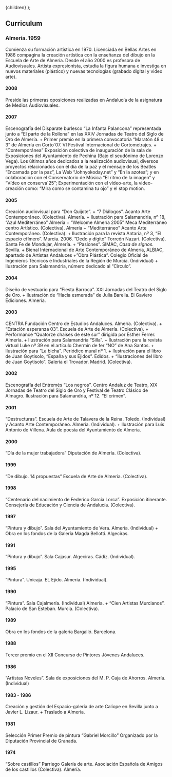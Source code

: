 
  <MdxLayout title="Curriculum">{children}</MdxLayout>
);

## Curriculum

### Almería. 1959

Comienza su formación artística en 1970. Licenciada en Bellas Artes en
1986 compagina la creación artística con la enseñanza del dibujo en la
Escuela de Arte de Almería. Desde el año 2000 es profesora de Audiovisuales.
Artista expresionista, estudia la figura humana e investiga en nuevos materiales
(plástico) y nuevas tecnologías (grabado digital y video arte).

#### 2008

Preside las primeras oposiciones realizadas en Andalucía de la asignatura de
Medios Audiovisuales.

#### 2007

Escenografía del Disparate burlesco “La Infanta Palancona” representada junto a
“El parto de la Rollona” en las XXIV Jornadas de Teatro del Siglo de Oro de
Almería. + Primer premio en la primera convocatoria “Maratón 48 x 3” de Almería
en Corto´07. VI Festival Internacional de Cortometrajes.  +  “Contemporánea”
Exposición colectiva de inauguración de la sala de Exposiciones del Ayuntamiento
de Pechina (Bajo el seudónimo de Lorenzo Vega). Los últimos años dedicados a la
realización audiovisual, diversos proyectos relacionados con el día de la paz y
el mensaje de los Beatles “Encamada por la paz”, La Web “Johnyokoday.net” y “En
la azotea”; y en colaboración con el Conservatorio de Música “El ritmo de la
imagen” y “Vídeo en conserva´25”; Experimentación con el video-arte, la
video-creación como: “Mira como se contamina tu ojo” y el stop motion.

#### 2005

Creación audiovisual para “Don Quijote”. + “7 Diálogos”. Acanto Arte
Contemporáneo. (Colectiva). Almería. + Ilustración para Salamandria, nº 18,
“Azul Mediterráneo” Almería + “Welcome Almería 2005” Meca Mediterráneo centro
Artístico. (Colectiva). Almería + “Mediterráneo” Acanto Arte Contemporáneo.
(Colectiva). + Ilustración para la revista Antaria, nº 3, “El espacio efímero”.
Murcia. 2006. “Dedo y dígito” Torreón Nazarí. (Colectiva). Santa Fe de Mondujar,
Almería. + “Pasiones”. SIMAC, _Casa de signos_. Sevilla. + Bienal Internacional
de Arte Contemporáneo de Almería, ALBIAC, apartado de Artistas Andaluces +”Obra
Plástica”. Colegio Oficial de Ingenieros Técnicos e Industriales de la Región de
Murcia. (Individual) + Ilustración para Salamandria, número dedicado al
“Circulo”.

#### 2004

Diseño de vestuario para “Fiesta Barroca”. XXI Jornadas del Teatro del Siglo de
Oro. + Ilustración de “Hacia esmerada” de Julia Barella. El Gaviero Ediciones.
Almería.

#### 2003

CENTRA Fundación Centro de Estudios Andaluces. Almería. (Colectiva). + “Estación
esperanza 03”. Escuela de Arte de Almería. (Colectiva). + Performance “Quatorze
chaises de este sur” dirigida por Esther Ferrer. Almería. + Ilustración para
Salamandria “Silla”. + Ilustración para la revista virtual Luke nº 39 en el
artículo Chermin de fer “NO” de Ana Santos. + Ilustración para “La bicha”.
Periódico mural nº 1. + Ilustración para el libro de Juan Goytisolo, “España y
sus Ejidos”. Edidos. + “Ilustraciones del libro de Juan Goytisolo”. Galería el
Trovador. Madrid. (Colectiva).

#### 2002

Escenografía del Entremés “Los negros”. Centro Andaluz de Teatro, XIX Jornadas
de Teatro del Siglo de Oro y Festival de Teatro Clásico de Almagro.
Ilustración para Salamandria, nº 12. “El crimen”.

#### 2001

“Destructuras”. Escuela de Arte de Talavera de la Reina. Toledo. (Individual) y
Acanto Arte Contemporáneo. Almería. (Individual). + Ilustración para Luís
Antonio de Villena. Aula de poesía del Ayuntamiento de Almería.

#### 2000

“Día de la mujer trabajadora” Diputación de Almería. (Colectiva).

#### 1999

“De dibujo. 14 propuestas” Escuela de Arte de Almería. (Colectiva).

#### 1998

“Centenario del nacimiento de Federico García Lorca”. Exposición itinerante.
Consejería de Educación y Ciencia de Andalucía. (Colectiva).

#### 1997

“Pintura y dibujo”. Sala del Ayuntamiento de Vera. Almería. (Individual) + Obra
en los fondos de la Galería Magda Bellotti. Algeciras.

#### 1991

“Pintura y dibujo”. Sala Cajasur. Algeciras. Cádiz. (Individual).

#### 1995

“Pintura”. Unicaja. EL Ejido. Almería. (Individual).

#### 1990

“Pintura”. Sala Cajalmería. (Individual) Almería. + “Cien Artistas Murcianos”.
Palacio de San Esteban. Murcia. (Colectiva).

#### 1989

Obra en los fondos de la galería Bargalló. Barcelona.

#### 1988

Tercer premio en el XII Concurso de Pintores Jóvenes Andaluces.

#### 1986

“Artistas Noveles”. Sala de exposiciones del M. P. Caja de Ahorros. Almería.
(Individual)

#### 1983 - 1986

Creación y gestión del Espacio-galería de arte Calíope en Sevilla junto a Javier
L. Lizaur. + Traslado a Almería.

#### 1981

Selección Primer Premio de pintura “Gabriel Morcillo” Organizado por la
Diputación Provincial de Granada.

#### 1974

“Sobre castillos” Parriego Galería de arte. Asociación Española de Amigos de los
castillos (Colectiva). Almería.


